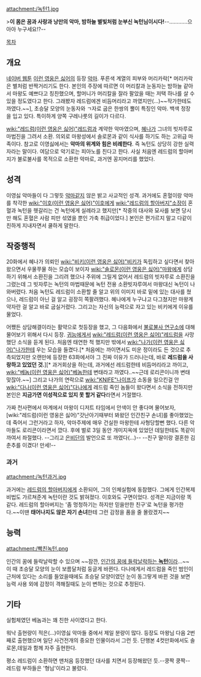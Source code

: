 attachment:/녹턴1.jpg

>'''이 몸은 꿈과 사랑과 낭만의 악마, 밤하늘 별빛처럼 눈부신 녹턴님이시다!'''--............으아아 누구세요!?--

[[목차]]


== 개요 ==
[[네이버 웹툰]] [[이런 영웅은 싫어]]의 등장 [[악마]]. 푸른색 계열의 피부와 머리카락[* 머리카락은 별처럼 반짝거리기도 한다. 본인의 주장에 따르면 이 머리칼과 눈동자는 밤하늘 같아서 마왕도 예쁘다고 칭찬했으며, 할머니가 머리칼을 잘라 팔았을 때는 저택 하나를 살 수 있을 정도였다고 한다. 그래봤자 레드럼에겐 비듬머리라고 까였지만(...)~~작가한테도 까였다.~~], 초승달 모양의 눈동자와 ㄱ자로 굽은 한쌍의 뿔이 특징인 악마. 백색 정장을 입고 있다. 특이하게 양쪽 구레나룻의 길이가 다르다. 

[[wiki:"레드럼(이런 영웅은 싫어)"레드럼]]과 계약한 악마였으며, [[혜나]]가 그녀의 빗자루로 마법진을 그려서 소환. 의외로 마왕성에서 솔로몬과 같이 식사를 하기도 하는 고위급 마족이다. 참고로 이영싫에서는 '''악마의 위계와 힘은 비례한다'''. 즉 녹턴도 상당히 강한 실력자라는 말이다. 여담으로 악기로는 피아노를 친다고 한다. 사실 처음엔 레드럼의 할아버지가 불로불사를 목적으로 소환한 악마로, 과거엔 꽁지머리를 했었다.

== 성격 ==
이영싫 악마들이 다 그렇듯 [[악마]]같지 않은 밝고 사교적인 성격. 과거에도 혼혈이랑 악마를 착각한 [[wiki:"이호(이런 영웅은 싫어)"이호]]에게 [[wiki:"레드럼의 할아버지"소장]]이 혼혈과 녹턴을 헷갈리는 건 녹턴에게 실례라고 했지만[* 작중의 대사와 묘사를 보면 당시만 해도 혼혈은 사람 피만 섞였을 뿐인 가축 취급이었다.] 본인은 편가르지 말고 다같이 친하게 지내자면서 쿨하게 말한다.
 
== 작중행적 ==
20화에서 혜나가 의뢰인 [[wiki:"비키(이런 영웅은 싫어)"비키]]가 독립하고 싶다면서 찾아왔으면서 우물쭈물 하는 모습이 보이자 [[wiki:"솔로몬(이런 영웅은 싫어)"마왕]]에게 상담하기 위해서 소환진을 그리려 했으나 주위에 그릴게 없어서 레드럼의 빗자루로 소환진을 그렸는데 그 빗자루는 녹턴의 마법때문에 녹턴 전용 소환빗자루여서 마왕대신 녹턴이 나와버렸다. 처음 녹턴도 레드럼이 소환할 줄 알고 위의 이미지 바로 밑에 있는 대사를 쳤으나, 레드럼이 아닌 걸 알고 굉장히 쪽팔려했다. 혜나에게 누구냐고 다그쳤지만 마왕계약자란 걸 알고 바로 굽실거렸다. 그리고는 자신의 능력으로 자고 있는 비키에게 이유를 물었다. 

어쨌든 상담해결이라는 활약으로 첫등장을 했고, 그 다음화에서 [[불로불사 연구소]]에 대해 물어보기 위해서 다시 등장. [[귀능]]에게서 [[wiki:"레드럼(이런 영웅은 싫어)"레드럼]]을 사망했단 소식을 듣게 된다. 처음엔 태연한 척 했지만 밖에서 [[wiki:"나가(이런 영웅은 싫어)"나가]]한테 우는 모습을 들켰다.[* 처음에는 까이면서도 미운 정이라도 든 것으로 추측되었지만 오랜만에 등장한 63화에서야 그 진짜 이유가 드러나는데, 바로 '''레드럼을 사랑하고 있었던 것.'''][* 과거회상을 하는데, 과거에선 레드럼한테 비듬머리라고 까이고, [[wiki:"베놈(이런 영웅은 싫어)"베놈]]한테 변태라고 까였다..~~근데 로리콘이니까 변태 맞잖아.~~] 그리고 나가의 연락으로 [[wiki:"KNIFE"나이프]]가 소동을 일으킨걸 안 [[wiki:"다나(이런 영웅은 싫어)"다나]]에게 레드럼 죽인 놈들이 왔다면서 소식을 전하지만 본인은 '''지금가면 이성적으로 있지 못 할거 같다'''라면서 거절했다. 

가짜 천사편에서 마계에서 마왕이 디저트 타임에서 안색이 안 좋다며 물어보자, [wiki:"레드럼(이런 영웅은 싫어)"갓난아기때부터 봐왔던 인간친구 손녀]를 좋아했었는데 죽어서 그런거라고 하자, 악마주제에 매우 건실한 마왕한테 사형당할뻔 했다. 다른 악마들도 로리콘이라면서 깠다. 후에 벌로 3일 동안 개미지옥에 있었던 데일한테도 똑같이 까여서 좌절했다. --그리고 [[은비단]]의 발언으로 또 까였다(...)-- --친구 딸이랑 결혼한 김춘추를 이겼다! 만세!--

=== 과거 ===
attachment:/녹턴과거.jpg

과거에는 [[레드럼의 할아버지]]에게 소환되어, 그의 인체실험에 동참했다. 그에게 인간복제비법도 가르쳐준게 녹턴이란 것도 밝혀졌다. 이호와도 구면이었다. 성격은 지금이랑 똑같다. 레드럼의 할아버지는 '좀 멍청하기는 하지만 믿을만한 친구'로 녹턴을 평가한다.~~이땐 '''태어나지도 않은 자기 손녀'''한테 그런 감정을 품을 줄 몰랐겠지~~

== 능력 ==
attachment:/빡친녹턴.png

인간의 꿈에 들락날락할 수 있으며 ~~잠깐, [[녹턴(리그 오브 레전드)|인간의 꿈에 들락날락하는 '''녹턴'''이라]]...~~ 이 때 초승달 모양의 눈이 보름달처럼 둥글게 바뀐다. 다나에게서 레드럼을 죽인 범인이 근처에 있다는 소리를 들었을때에도 초승달 모양이였던 눈이 동그랗게 바뀐 것을 보면 능력 사용 외에 감정이 격해질때도 눈이 변하는 것으로 추정된다.

== 기타 ==
실험체였던 베놈과는 꽤 친한 사이였다고 한다.

워낙 출현량이 적은(...)이영싫 악마들 중에서 제일 분량이 많다. 등장도 마왕님 다음 2번째로 출현했으며 일단 사건전개의 중요한 인물이라서 그런 듯. 단행본 4컷만화에서도 솔로몬,데일과 함께 자주 출현한다.

평소 레드럼이 소환하면 맨처음 등장했던 대사를 치면서 등장해왔던 듯.--쿵짝 쿵짝-- 레드럼 부하들은 '형님'이라고 불렀다.
